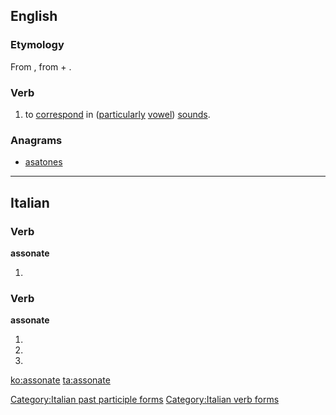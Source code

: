==English==

===Etymology===
From {{etyl|la|en}} {{term/t|la|assonō}}, from {{term/t|la|ad||to, towards}} + {{term/t|la|sonō||I sound, resound}}.

===Verb===
{{en-verb|assonat|es}}

# to [[correspond]] in ([[particularly]] [[vowel]]) [[sound]]s.
#: {{usex|Part of the magic of her poetry was her ability to have her words '''assonate''' in the most propitious places|lang=en}}

===Anagrams===
* [[asatones#English|asatones]]

----

==Italian==

===Verb===
'''assonate'''

# {{present participle of|assonare|lang=it}}

===Verb===
'''assonate'''

# {{conjugation of|assonare||2|p|pres|ind|lang=it}}
# {{conjugation of|assonare||2|p|imp||lang=it}}
# {{feminine plural of|assonato|lang=it}}

[[Category:Italian past participle forms]]
[[Category:Italian verb forms]]

[[ko:assonate]]
[[ta:assonate]]